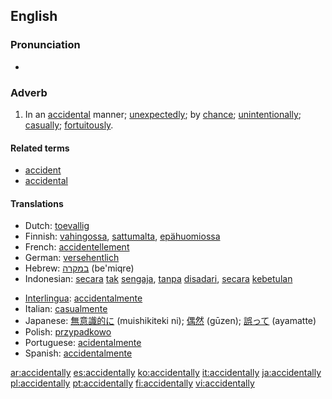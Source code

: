 ==English==

===Pronunciation===
*{{audio|en-us-accidentally.ogg|Audio (US)}}

===Adverb===
{{en-adv}}

# In an [[accidental]] manner; [[unexpectedly]]; by [[chance]]; [[unintentionally]]; [[casually]]; [[fortuitously]].

====Related terms====
*[[accident]]
*[[accidental]]

====Translations====
{{top}}
*Dutch: [[toevallig]]
*Finnish: [[vahingossa]], [[sattumalta]], [[epähuomiossa]]
*French: [[accidentellement]]
*German: [[versehentlich]]
*Hebrew: [[במקרה]] (be'miqre)
*Indonesian: [[secara]] [[tak]] [[sengaja]], [[tanpa]] [[sadar|disadari]], [[secara]] [[kebetulan]]
{{mid}}
*[[Interlingua]]: [[accidentalmente]]
*Italian: [[casualmente]]
*Japanese: [[無意識的に]] (muishikiteki ni); [[偶然]] (gūzen); [[誤って]] (ayamatte)
*Polish: [[przypadkowo]]
*Portuguese: [[acidentalmente]]
*Spanish: [[accidentalmente]]
{{bottom}}

[[ar:accidentally]]
[[es:accidentally]]
[[ko:accidentally]]
[[it:accidentally]]
[[ja:accidentally]]
[[pl:accidentally]]
[[pt:accidentally]]
[[fi:accidentally]]
[[vi:accidentally]]